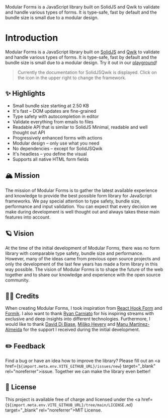 
<Title>Introduction</Title>
<Description>
  Modular Forms is a JavaScript library built on SolidJS and Qwik to validate
  and handle various types of forms. It is type-safe, fast by default and the
  bundle size is small due to a modular design.
</Description>

# Introduction

Modular Forms is a JavaScript library built on <a href="https://www.solidjs.com/" target="_blank" rel="noreferrer">SolidJS</a> and <a href="https://qwik.builder.io/" target="_blank" rel="noreferrer">Qwik</a> to validate and handle various types of forms. It is type-safe, fast by default and the bundle size is small due to a modular design. Try it out in our <A href="/playground">playground</A>!

> Currently the documentation for <Solid>SolidJS</Solid><Qwik>Qwik</Qwik> is displayed. Click on the icon in the upper right to change the framework.

## ✨ Highlights

- Small bundle size starting at <Solid>2.5</Solid><Qwik>0</Qwik> KB
- It's fast – DOM updates are fine-grained
- Type safety with autocompletion in editor
- Validate everything from emails to files
- <Solid>Readable API that is similar to SolidJS</Solid>
  <Qwik>Minimal, readable and well thought out API</Qwik>
- Progressively enhanced forms with actions
- Modular design – only use what you need
- No dependencies – except for <Solid>SolidJS</Solid><Qwik>Qwik</Qwik>
- It's headless – you define the visual
- Supports all native HTML form fields

## 🏔 Mission

The mission of Modular Forms is to gather the latest available experience and knowledge to provide the best possible form library for JavaScript frameworks. We pay special attention to type safety, bundle size, performance and input validation. You can expect that every decision we make during development is well thought out and always takes these main features into account.

## 🪐 Vision

At the time of the initial development of Modular Forms, there was no form library with comparable type safety, bundle size and performance. However, many of the ideas came from previous open source projects and only the development of the last few years has made a form library in this way possible. The vision of Modular Forms is to shape the future of the web together and to share our knowledge and experience with the open source community.

## 🙌🏼 Credits

When creating Modular Forms, I took inspiration from <a href="https://react-hook-form.com/" target="_blank" rel="noreferrer">React Hook Form</a> and <a href="https://formik.org/" target="_blank" rel="noreferrer">Formik</a>. I also want to thank <a href="https://twitter.com/RyanCarniato" target="_blank" rel="noreferrer">Ryan Carniato</a> for his inspiring streams with exclusive and deep insights into different technologies. Furthermore, I would like to thank <a href="https://twitter.com/davedbase" target="_blank" rel="noreferrer">David Di Biase</a>, <a href="https://twitter.com/mhevery" target="_blank" rel="noreferrer">Miško Hevery</a> and <a href="https://twitter.com/manucorporat" target="_blank" rel="noreferrer">Manu Martínez-Almeida</a> for the support I received during the initial development.

## ✏️ Feedback

Find a bug or have an idea how to improve the library? Please fill out an <a href={`${import.meta.env.VITE_GITHUB_URL}/issues/new`} target="\_blank" rel="noreferrer">issue</a>. Together we can make the library even better!

## 🔑 License

This project is available free of charge and licensed under the <a href={`${import.meta.env.VITE_GITHUB_URL}/tree/main/LICENSE.md`} target="\_blank" rel="noreferrer">MIT License</a>.
